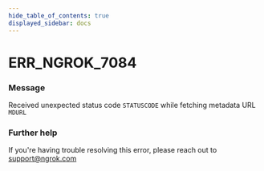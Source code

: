 ```yaml
---
hide_table_of_contents: true
displayed_sidebar: docs
---
```



# ERR_NGROK_7084

### Message

Received unexpected status code `STATUSCODE` while fetching metadata URL `MDURL`

<ErrorDetails error="err_ngrok_7084" />

### Further help

If you're having trouble resolving this error, please reach out to [support@ngrok.com](mailto:support@ngrok.com?subject=Help%20with%20ERR_NGROK_7084)

